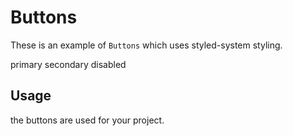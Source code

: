 
<Meta title="Components|ButtonStyledSystem" component={ButtonStyledSystem} />

# Buttons

These is an example of `Buttons` which uses styled-system styling.

<Preview>
  <Story name="primary">
    <ButtonStyledSystem variant="primary">primary</ButtonStyledSystem>
  </Story>
  <Story name="secondary">
    <ButtonStyledSystem variant="secondary">secondary</ButtonStyledSystem>
  </Story>
  <Story name="disabled">
    <ButtonStyledSystem disabled={true}>disabled</ButtonStyledSystem>
  </Story>
</Preview>

<Props of={ButtonStyledSystem} />

## Usage

the buttons are used for your project.
